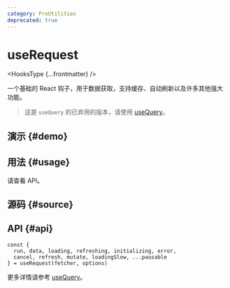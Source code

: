 ```yaml
---
category: ProUtilities
deprecated: true
---
```


# useRequest


<HooksType {...frontmatter} />

<Since version="v1.4.0" />

<Deprecated version="v1.5.0" />

一个基础的 React 钩子，用于数据获取，支持缓存、自动刷新以及许多其他强大功能。

> 这是 `useQuery` 的已弃用的版本，请使用 [useQuery](/reference/use-query)。

## 演示 \{#demo}


<App />

## 用法 \{#usage}

请查看 API。

## 源码 \{#source}


<Source />

## API \{#api}

```tsx
const {
  run, data, loading, refreshing, initializing, error,
  cancel, refresh, mutate, loadingSlow, ...pausable
} = useRequest(fetcher, options)
```

更多详情请参考 [useQuery](/reference/use-query)。
